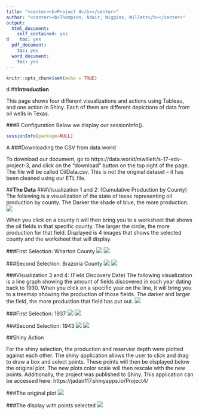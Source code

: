 ```yaml
---
title: "<center><b>Project 4</b></center>"
author: "<center><b>Thompson, Adair, Wiggins, Willett</b></center>"
output:
  html_document:
    self_contained: yes
d    toc: yes
  pdf_document:
    toc: yes
  word_document:
    toc: yes
---
```


```r
knitr::opts_chunk$set(echo = TRUE)
```
d
##**Introduction**

This page shows four different visualizations and actions using Tableau, and one action in Shiny. Each of them are different depictions of data from oil wells in Texas.

###R Configuration
Below we display our sessionInfo().
```r
sessionInfo(package=NULL)
```
A
###Downloading the CSV from data.world

To download our document, go to https://data.world/mwillett/s-17-edv-project-3, and click on the "download" button on the top right of the page. The file will be called OilData.csv. This is not the original dataset -- it has been cleaned using our ETL file.


##**The Data**
###Visualization 1 and 2: (Cumulative Production by County)
The following is a visualization of the state of texas representing oil production by county. The Darker the shade of blue, the more production. 
![](Map of Cumulative Production.png)

When you click on a county it will then bring you to a worksheet that shows the oil fields in that specific county. The larger the circle, the more production for that field. Displayed is 4 images that shows the selected county and the worksheet that will display. 

###First Selection: Wharton County
![](Wharton County.png)
![](Field Production within County.png)

###Second Selection: Brazoria County
![](Brazoria County.png)
![](Field Production Brazoria.png)



###Visualization 3 and 4: (Field Discovery Date)
The following visualization is a line graph showing the amount of fields discovered in each year dating back to 1930. When you click on a specific year on the line, it will bring you to a treemap showing the production of those fields. The darker and larger the field, the more production that field has put out. 
![](Line graph of field discovery.png)

###First Selection: 1937
![](1937 selection.png)
![](1937.png)

###Second Selection: 1943
![](1943 selection.png)
![](1943.png)

##Shiny Action

For the shiny selection, the production and reservior depth were plotted against each other. The shiny application allows the user to click and drag to draw a box and select points. These points will then be displayed below the original plot. The new plots color scale will then rescale with the new points. Additionally, the project was published to Shiny. This application can be accessed here: https://jadair117.shinyapps.io/Project4/

###The original plot
![](Shiny_InitialDisplay.png)

###The display with points selected
![](Shiny_Action.png)

